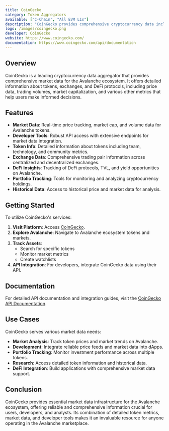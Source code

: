 ```yaml
---
title: CoinGecko
category: Token Aggregators
available: ["C-Chain", "All EVM L1s"]
description: "CoinGecko provides comprehensive cryptocurrency data including prices, trading volume, market cap, and detailed analytics for tokens on Avalanche."
logo: /images/coingecko.png
developer: CoinGecko
website: https://www.coingecko.com/
documentation: https://www.coingecko.com/api/documentation
---
```


## Overview

CoinGecko is a leading cryptocurrency data aggregator that provides comprehensive market data for the Avalanche ecosystem. It offers detailed information about tokens, exchanges, and DeFi protocols, including price data, trading volumes, market capitalization, and various other metrics that help users make informed decisions.

## Features

- **Market Data**: Real-time price tracking, market cap, and volume data for Avalanche tokens.
- **Developer Tools**: Robust API access with extensive endpoints for market data integration.
- **Token Info**: Detailed information about tokens including team, technology, and community metrics.
- **Exchange Data**: Comprehensive trading pair information across centralized and decentralized exchanges.
- **DeFi Insights**: Tracking of DeFi protocols, TVL, and yield opportunities on Avalanche.
- **Portfolio Tracking**: Tools for monitoring and analyzing cryptocurrency holdings.
- **Historical Data**: Access to historical price and market data for analysis.

## Getting Started

To utilize CoinGecko's services:

1. **Visit Platform**: Access [CoinGecko](https://www.coingecko.com/).
2. **Explore Avalanche**: Navigate to Avalanche ecosystem tokens and markets.
3. **Track Assets**: 
   - Search for specific tokens
   - Monitor market metrics
   - Create watchlists
4. **API Integration**: For developers, integrate CoinGecko data using their API.

## Documentation

For detailed API documentation and integration guides, visit the [CoinGecko API Documentation](https://www.coingecko.com/api/documentation).

## Use Cases

CoinGecko serves various market data needs:

- **Market Analysis**: Track token prices and market trends on Avalanche.
- **Development**: Integrate reliable price feeds and market data into dApps.
- **Portfolio Tracking**: Monitor investment performance across multiple tokens.
- **Research**: Access detailed token information and historical data.
- **DeFi Integration**: Build applications with comprehensive market data support.

## Conclusion

CoinGecko provides essential market data infrastructure for the Avalanche ecosystem, offering reliable and comprehensive information crucial for users, developers, and analysts. Its combination of detailed token metrics, market data, and developer tools makes it an invaluable resource for anyone operating in the Avalanche marketplace. 
